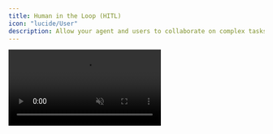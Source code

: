 ```yaml
---
title: Human in the Loop (HITL)
icon: "lucide/User"
description: Allow your agent and users to collaborate on complex tasks.
---
```


<video src="https://cdn.copilotkit.ai/docs/copilotkit/images/coagents/human-in-the-loop-example.mp4" className="rounded-lg shadow-xl" loop playsInline controls autoPlay muted />

<Callout>
  This video shows an example of our [AI Travel App](/langgraph/tutorials/ai-travel-app) using HITL to get user feedback.
</Callout>

## What is Human-in-the-Loop (HITL)?

Human-in-the-loop (HITL) allows agents to request human input or approval during execution, making AI systems more reliable and trustworthy. This pattern is essential when building AI applications that need to handle complex decisions or actions that require human judgment.

<Frame className="my-0">
    <img src="https://cdn.copilotkit.ai/docs/copilotkit/images/coagents/coagents-hitl-infographic.png" alt="Agentic Copilot Human in the Loop" className="mt-4 mb-0 shadow-md" />
</Frame>

<Callout type="info">
  Learn more about HITL in [LangGraph's concept guide](https://langchain-ai.github.io/langgraph/concepts/human_in_the_loop/).
</Callout>

## When should I use this?

HITL combines the efficiency of AI with human judgment, creating a system that's both powerful and reliable. The key advantages include:

- **Quality Control**: Human oversight at critical decision points
- **Edge Cases**: Graceful handling of low-confidence situations
- **Expert Input**: Leverage human expertise when needed
- **Reliability**: More robust system for real-world use

## How can I use this?

Copilotkit provides two main approaches for HITL LangGraph workflows - interrupt and node-based.

<Callout>
  Unsure which approach to use? We recommend starting with the [Interrupt](/langgraph/human-in-the-loop/interrupt-flow) flow.
</Callout>

<CTACards
  columns={2}
  cards={[
    {
      iconKey: "pause",
      title: "Interrupt",
      description: "Utilize LangGraph's interrupt function to pause the agent and wait for user input.",
      href: "/coagents/human-in-the-loop/interrupt-flow"
    },
    {
      iconKey: "share2",
      title: "Node-based",
      description: "Utilize nodes and tools to create LLM driven Human-in-the-Loop workflows.",
      href: "/coagents/human-in-the-loop/node-flow"
    }
  ]}
/>
